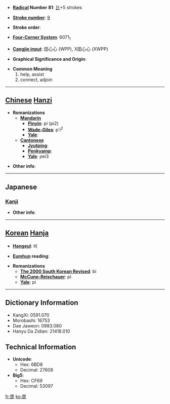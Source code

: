 * '''[[Wiktionary:Chinese radical index| Radical]] Number 81''': [[Wiktionary:Chinese radical index 比|比]]+5 strokes

* '''[[Wiktionary:Chinese total strokes index|Stroke number]]''': [[Wiktionary:Chinese total strokes index 9|9]]

* '''Stroke order''': 

* '''[[Wiktionary:Chinese four corner index|Four-Corner System]]''': 6071<sub>1</sub>

* '''[[Wiktionary:Chinese Cangjie index|Cangjie input]]''': 田心心 (WPP), X田心心 (XWPP)

* '''Graphical Significance and Origin''': 

* '''Common Meaning'''
*#help, assist
*# connect, adjoin


----

== [[Chinese]] [[Hanzi]] ==

* '''Romanizations'''
** '''[[Mandarin]]'''
*** '''[[Pinyin]]''': pí (pi2)
*** '''[[Wade-Giles]]''': p'i<sup>2</sup>
*** '''[[Yale]]''': 
** '''[[Cantonese]]'''
*** '''[[Jyutping]]''':
*** '''[[Penkyamp]]''': 
*** '''[[Yale]]''': pei3

* '''Other info''': 

----

==Japanese==
===[[Kanji]]===
{{kanji|on readings=[[ひ]] (hi), [[び]] (bi)|kun readings=[[へそ]] (heso)}}

* '''Other info''':  

----

== [[Korean]] [[Hanja]] ==

* '''[[Hangeul]]''': 비

* '''[[Eumhun]] reading''': 

* '''Romanizations'''
** '''[[The 2000 South Korean Revised Romanization|The 2000 South Korean Revised]]''': bi
** '''[[McCune-Reischauer]]''': pi
** '''[[Yale]]''': pi

----

== Dictionary Information ==

* KangXi: 0591.070
* Morobashi: 16753
* Dae Jaweon: 0983.080
* Hanyu Da Zidian: 21418.010

== Technical Information ==

* '''Unicode''':
** Hex: 6BD8
** Decimal: 27608
* '''Big5''':
** Hex: CF69
** Decimal: 53097

[[fr:毘]]
[[ko:毘]]